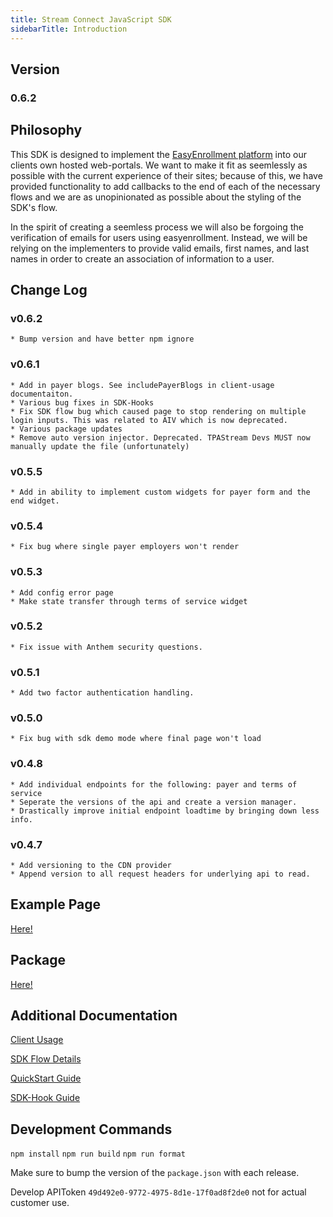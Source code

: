 ```yaml
---
title: Stream Connect JavaScript SDK
sidebarTitle: Introduction
---
```


## Version

### 0.6.2

## Philosophy

This SDK is designed to implement the [EasyEnrollment platform](https://www.easyenrollment.net) into our clients own hosted web-portals. We want to make it fit as seemlessly as possible with the current experience of their sites; because of this, we have provided functionality to add callbacks to the end of each of the necessary flows and we are as unopinionated as possible about the styling of the SDK's flow.

In the spirit of creating a seemless process we will also be forgoing the verification of emails for users using easyenrollment. Instead, we will be relying on the implementers to provide valid emails, first names, and last names in order to create an association of information to a user.

## Change Log

### v0.6.2

    * Bump version and have better npm ignore

### v0.6.1

    * Add in payer blogs. See includePayerBlogs in client-usage documentaiton.
    * Various bug fixes in SDK-Hooks
    * Fix SDK flow bug which caused page to stop rendering on multiple login inputs. This was related to AIV which is now deprecated.
    * Various package updates
    * Remove auto version injector. Deprecated. TPAStream Devs MUST now manually update the file (unfortunately)

### v0.5.5

    * Add in ability to implement custom widgets for payer form and the end widget.

### v0.5.4

    * Fix bug where single payer employers won't render

### v0.5.3

    * Add config error page
    * Make state transfer through terms of service widget

### v0.5.2

    * Fix issue with Anthem security questions.

### v0.5.1

    * Add two factor authentication handling.

### v0.5.0

    * Fix bug with sdk demo mode where final page won't load

### v0.4.8

    * Add individual endpoints for the following: payer and terms of service
    * Seperate the versions of the api and create a version manager.
    * Drastically improve initial endpoint loadtime by bringing down less info.

### v0.4.7

    * Add versioning to the CDN provider
    * Append version to all request headers for underlying api to read.

## Example Page

[Here!](https://www.tpastream.com/sdk_demo.html)

## Package

[Here!](https://www.npmjs.com/package/stream-connect-sdk)

## Additional Documentation

[Client Usage](/js-sdk/client-usage)

[SDK Flow Details](/js-sdk/sdk-flow)

[QuickStart Guide](/js-sdk/quickstart)

[SDK-Hook Guide](/js-sdk/sdk-hook)

## Development Commands

`npm install`
`npm run build`
`npm run format`

Make sure to bump the version of the `package.json` with each release.

Develop APIToken `49d492e0-9772-4975-8d1e-17f0ad8f2de0` not for actual customer use.
